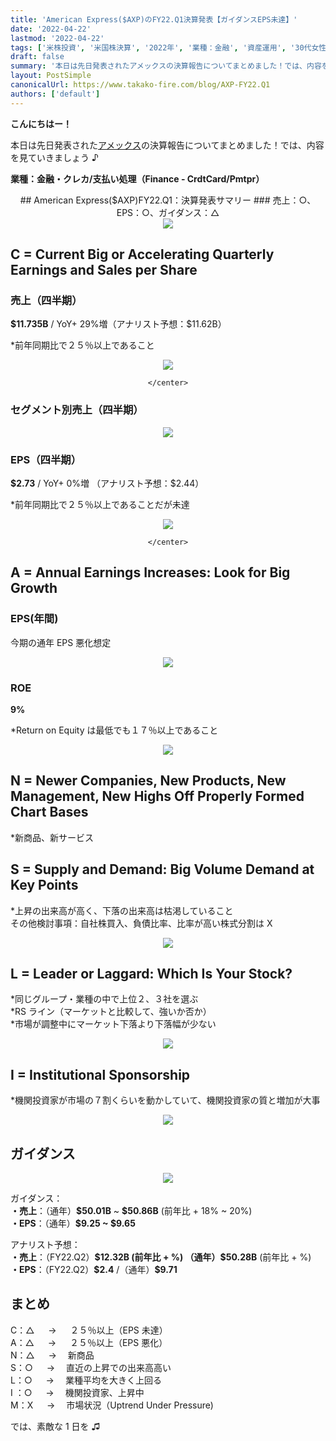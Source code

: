 ```yaml
---
title: 'American Express($AXP)のFY22.Q1決算発表【ガイダンスEPS未達】'
date: '2022-04-22'
lastmod: '2022-04-22'
tags: ['米株投資', '米国株決算', '2022年', '業種：金融', '資産運用', '30代女性']
draft: false
summary: '本日は先日発表されたアメックスの決算報告についてまとめました！では、内容を見ていきましょう♪'
layout: PostSimple
canonicalUrl: https://www.takako-fire.com/blog/AXP-FY22.Q1
authors: ['default']
---
```


**こんにちはー！**

本日は先日発表された[アメックス](https://s26.q4cdn.com/747928648/files/doc_financials/2022/q1/Q1-2022-Earnings-Press-Release.pdf)の決算報告についてまとめました！では、内容を見ていきましょう ♪

**業種：金融・クレカ/支払い処理（Finance - CrdtCard/Pmtpr）**

<TOCInline toc={props.toc} asDisclosure />

<center>
  ## American Express($AXP)FY22.Q1：決算発表サマリー ### 売上：○、EPS：○、ガイダンス：△
</center>

<div className="-mx-2 flex flex-wrap overflow-hidden xl:-mx-2">
  <div className="my-1 w-full overflow-hidden px-2 xl:my-1 xl:w-1/2 xl:px-2">
    <center>
      <Image src="/static/images/AXP_FY22.Q1/financials.png" width={970} height={642} />
    </center>
  </div>
</div>

## C = Current Big or Accelerating Quarterly Earnings and Sales per Share

### 売上（四半期）

**\$11.735B** / YoY+ 29%増（アナリスト予想：\$11.62B）

\*前年同期比で２５％以上であること

<div className="-mx-2 flex flex-wrap overflow-hidden xl:-mx-2">
  <div className="my-1 w-full overflow-hidden px-2 xl:my-1 xl:w-1/2 xl:px-2">
    <center>
      <Image src="/static/images/AXP_FY22.Q1/sales.png" width={407} height={281} />

    </center>

  </div>
</div>

### セグメント別売上（四半期）

<div className="-mx-2 flex flex-wrap overflow-hidden xl:-mx-2">
  <div className="my-1 w-full overflow-hidden px-2 xl:my-1 xl:w-1/2 xl:px-2">
    <center>
      <Image src="/static/images/AXP_FY22.Q1/segment.png" width={406} height={254} />
    </center>
  </div>
</div>

### EPS（四半期）

**\$2.73** / YoY+ 0%増 （アナリスト予想：\$2.44）<br/>

\*前年同期比で２５％以上であることだが未達

<div className="-mx-2 flex flex-wrap overflow-hidden xl:-mx-2">
  <div className="my-1 w-full overflow-hidden px-2 xl:my-1 xl:w-1/2 xl:px-2">
    <center>
      <Image src="/static/images/AXP_FY22.Q1/eps.png" width={418} height={289} />

    </center>

  </div>
</div>

## A = Annual Earnings Increases: Look for Big Growth

### EPS(年間)

今期の通年 EPS 悪化想定

<div className="-mx-2 flex flex-wrap overflow-hidden xl:-mx-2">
  <div className="my-1 w-full overflow-hidden px-2 xl:my-1 xl:w-1/2 xl:px-2">
    <center>
      <Image src="/static/images/AXP_FY22.Q1/eps2.png" width={260} height={208} />
    </center>
  </div>
</div>

### ROE

**9%**

\*Return on Equity は最低でも１７％以上であること

<div className="-mx-2 flex flex-wrap overflow-hidden xl:-mx-2">
  <div className="my-1 w-full overflow-hidden px-2 xl:my-1 xl:w-1/2 xl:px-2">
    <center>
      <Image src="/static/images/AXP_FY22.Q1/roe.png" width={435} height={291} />
    </center>
  </div>
</div>

## N = Newer Companies, New Products, New Management, New Highs Off Properly Formed Chart Bases

\*新商品、新サービス

## S = Supply and Demand: Big Volume Demand at Key Points

\*上昇の出来高が高く、下落の出来高は枯渇していること <br/>
その他検討事項：自社株買入、負債比率、比率が高い株式分割は X

<div className="-mx-2 flex flex-wrap overflow-hidden xl:-mx-2">
  <div className="my-1 w-full overflow-hidden px-2 xl:my-1 xl:w-1/2 xl:px-2">
    <center>
      <Image src="/static/images/AXP_FY22.Q1/stock.png" width={1151} height={544} />
    </center>
  </div>
</div>

## L = Leader or Laggard: Which Is Your Stock?

*同じグループ・業種の中で上位２、３社を選ぶ <br/>
*RS ライン（マーケットと比較して、強いか否か） <br/> \*市場が調整中にマーケット下落より下落幅が少ない

<div className="-mx-2 flex flex-wrap overflow-hidden xl:-mx-2">
  <div className="my-1 w-full overflow-hidden px-2 xl:my-1 xl:w-1/2 xl:px-2">
    <center>
      <Image src="/static/images/AXP_FY22.Q1/compare.png" width={998} height={738} />
    </center>
  </div>
</div>

## I = Institutional Sponsorship

\*機関投資家が市場の７割くらいを動かしていて、機関投資家の質と増加が大事

<div className="-mx-2 flex flex-wrap overflow-hidden xl:-mx-2">
  <div className="my-1 w-full overflow-hidden px-2 xl:my-1 xl:w-1/2 xl:px-2">
    <center>
      <Image src="/static/images/AXP_FY22.Q1/fund.png" width={200} height={390} />
    </center>
  </div>
</div>

## ガイダンス

<div className="-mx-2 flex flex-wrap overflow-hidden xl:-mx-2">
  <div className="my-1 w-full overflow-hidden px-2 xl:my-1 xl:w-1/2 xl:px-2">
    <center>
      <Image src="/static/images/AXP_FY22.Q1/guidance.png" width={832} height={66} />
    </center>
  </div>
</div>

ガイダンス：<br/>
**・売上**：（通年）**\$50.01B** ~ **\$50.86B** (前年比 + 18% ~ 20%) <br/>
**・EPS**：（通年）**\$9.25 ~ \$9.65**

アナリスト予想：<br/>
**・売上**：（FY22.Q2）**\$12.32B (前年比 + %) **（通年）**\$50.28B** (前年比 + %)<br/>
**・EPS**：（FY22.Q2）**\$2.4** /（通年）**\$9.71**

## まとめ

C：△ 　 → 　 ２５％以上（EPS 未達） <br/>
A：△ 　 → 　 ２５％以上（EPS 悪化） <br/>
N：△ 　 → 　新商品 <br/>
S：○ 　 → 　直近の上昇での出来高高い <br/>
L：○ 　 → 　業種平均を大きく上回る <br/>
I ：○ 　 → 　機関投資家、上昇中 <br/>
M：X 　 → 　市場状況（Uptrend Under Pressure)

では、素敵な 1 日を ♫
